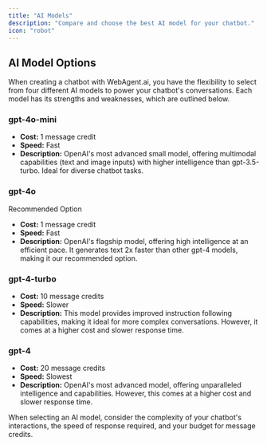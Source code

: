 ```yaml
---
title: "AI Models"
description: "Compare and choose the best AI model for your chatbot."
icon: "robot"
---
```


## AI Model Options

When creating a chatbot with WebAgent.ai, you have the flexibility to select from four different AI models to power your chatbot's conversations. Each model has its strengths and weaknesses, which are outlined below.

### gpt-4o-mini

-   **Cost:** 1 message credit
-   **Speed:** Fast
-   **Description:** OpenAI's most advanced small model, offering multimodal capabilities (text and image inputs) with higher intelligence than gpt-3.5-turbo. Ideal for diverse chatbot tasks.

### gpt-4o

<Check>Recommended Option</Check>

-   **Cost:** 1 message credit
-   **Speed:** Fast
-   **Description:** OpenAI's flagship model, offering high intelligence at an efficient pace. It generates text 2x faster than other gpt-4 models, making it our recommended option.

### gpt-4-turbo

-   **Cost:** 10 message credits
-   **Speed:** Slower
-   **Description:** This model provides improved instruction following capabilities, making it ideal for more complex conversations. However, it comes at a higher cost and slower response time.

### gpt-4

-   **Cost:** 20 message credits
-   **Speed:** Slowest
-   **Description:** OpenAI's most advanced model, offering unparalleled intelligence and capabilities. However, this comes at a higher cost and slower response time.

When selecting an AI model, consider the complexity of your chatbot's interactions, the speed of response required, and your budget for message credits.

